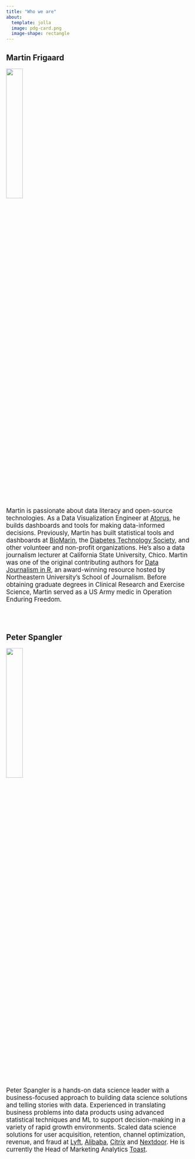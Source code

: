 ```yaml
---
title: "Who we are"
about:
  template: jolla
  image: pdg-card.png
  image-shape: rectangle
---
```


::: {.callout-note icon=false}
## Martin Frigaard

![](img/Martin-Frigaard-Cropped.jpg){fig-align="center" width=30%}

::: {style="font-size: 1.20em;"}


Martin is passionate about data literacy and open-source technologies. As a Data Visualization Engineer at [Atorus](https://www.atorusresearch.com/), he builds dashboards and tools for making data-informed decisions. Previously, Martin has built statistical tools and dashboards at [BioMarin](https://www.biomarin.com/), the [Diabetes Technology Society](https://www.diabetestechnology.org/seg.shtml), and other volunteer and non-profit organizations. He’s also a data journalism lecturer at California State University, Chico. Martin was one of the original contributing authors for [Data Journalism in R](https://www.storybench.org/category/data-journalism-in-r/), an award-winning resource hosted by Northeastern University's School of Journalism. Before obtaining graduate degrees in Clinical Research and Exercise Science, Martin served as a US Army medic in Operation Enduring Freedom.

:::

:::

<br><br>

::: {.callout-note icon=false}
## Peter Spangler

![](img/Peter-Spangler-Cropped.jpg){fig-align="center" width=30%}

::: {style="font-size: 1.20em;"}
Peter Spangler is a hands-on data science leader with a business-focused approach to building data science solutions and telling stories with data. Experienced in translating business problems into data products using advanced statistical techniques and ML to support decision-making in a variety of rapid growth environments. Scaled data science solutions for user acquisition, retention, channel optimization, revenue, and fraud at [Lyft](https://www.lyft.com/), [Alibaba](https://www.alibaba.com/), [Citrix](citrix.com) and [Nextdoor](https://nextdoor.com/). He is currently the Head of Marketing Analytics [Toast](https://pos.toasttab.com/).
:::

:::